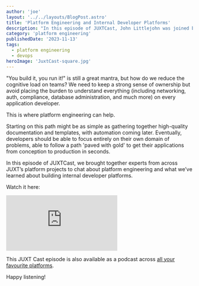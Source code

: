 ```yaml
---
author: 'joe'
layout: '../../layouts/BlogPost.astro'
title: 'Platform Engineering and Internal Developer Platforms'
description: "In this episode of JUXTCast, John Littlejohn was joined by software engineers Aaron Knauf and Mariusz Saternus to talk Platform Engineering, and delivering effective developer platforms in large organizations."
category: 'platform engineering'
publishedDate: '2023-11-13'
tags:
  - platform engineering
  - devops
heroImage: 'JuxtCast-square.jpg'
---
```


"You build it, you run it!" is still a great mantra, but how do we reduce the cognitive load on teams? We need to keep a strong sense of ownership but avoid placing the burden to understand everything (including networking, auth, compliance, database administration, and much more) on every application developer. 

This is where platform engineering can help.

Starting on this path might be as simple as gathering together high-quality documentation and templates, with automation coming later. Eventually, developers should be able to focus entirely on their own domain of problems, able to follow a path 'paved with gold' to get their applications from conception to production in seconds.

In this episode of JUXTCast, we brought together experts from across JUXT’s platform projects to chat about platform engineering and what we’ve learned about building internal developer platforms.

Watch it here:

<iframe
  class='aspect-video w-full'
  src="https://www.youtube.com/embed/uFWO2chGZOs"
  title="JUXTCast — Platform Engineering and Internal Developer Platforms"
  frameborder="0"
  allow="accelerometer; autoplay; clipboard-write; encrypted-media; gyroscope; picture-in-picture; web-share"
  allowfullscreen
></iframe>

This JUXT Cast episode is also available as a podcast across [all your favourite platforms](https://pnc.st/s/juxt-cast/850ccf77/platform-engineering-and-internal-developer-platforms).

Happy listening!
